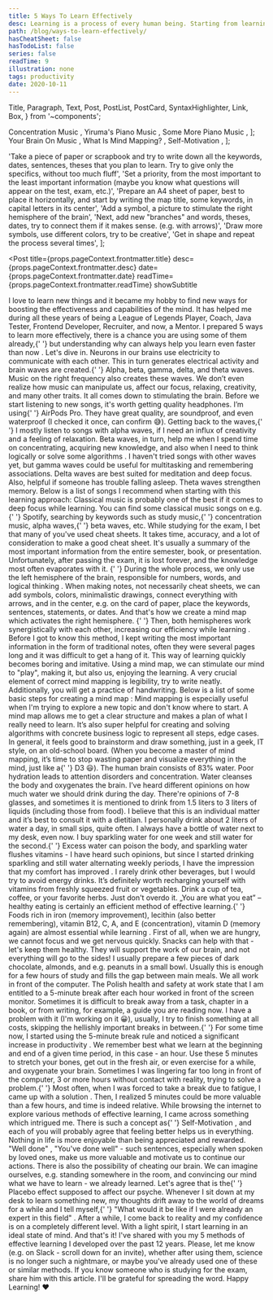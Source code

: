 ```yaml
---
title: 5 Ways To Learn Effectively
desc: Learning is a process of every human being. Starting from learning how to walk, ride a bike, how to study, pass exams, and prepare for the work. It’s an exercise we do everyday almost like a workout. However, it’s no longer enough to just learn, the modern world is all about optimizing time and being as productive as possible.
path: /blog/ways-to-learn-effectively/
hasCheatSheet: false
hasTodoList: false
series: false
readTime: 9
illustration: none
tags: productivity
date: 2020-10-11
---
```


  Title,
  Paragraph,
  Text,
  Post,
  PostList,
  PostCard,
  SyntaxHighlighter,
  Link,
  Box,
} from '~components';

  <Link href="https://www.youtube.com/watch?v=WPni755-Krg&t=4314s">
    Concentration Music
  </Link>,
  <Link href="https://www.youtube.com/watch?v=8Z5EjAmZS1o">
    Yiruma's Piano Music
  </Link>,
  <Link href="https://www.youtube.com/watch?v=WVP3fUzQHcg">
    Some More Piano Music
  </Link>,
];

  <Link href="https://www.ucf.edu/pegasus/your-brain-on-music/">
    Your Brain On Music
  </Link>,
  <Link href="https://litemind.com/what-is-mind-mapping/">
    What Is Mind Mapping?
  </Link>,
  <Link href="https://www.lifehack.org/articles/featured/8-steps-to-continuous-self-motivation.html">
    Self-Motivation
  </Link>,
];

  'Take a piece of paper or scrapbook and try to write down all the keywords, dates, sentences, theses that you plan to learn. Try to give only the specifics, without too much fluff',
  'Set a priority, from the most important to the least important information (maybe you know what questions will appear on the test, exam, etc.)',
  'Prepare an A4 sheet of paper, best to place it horizontally, and start by writing the map title, some keywords, in capital letters in its center',
  'Add a symbol, a picture to stimulate the right hemisphere of the brain',
  'Next, add new "branches" and words, theses, dates, try to connect them if it makes sense. (e.g. with arrows)',
  'Draw more symbols, use different colors, try to be creative',
  'Get in shape and repeat the process several times',
];

<Post
  title={props.pageContext.frontmatter.title}
  desc={props.pageContext.frontmatter.desc}
  date={props.pageContext.frontmatter.date}
  readTime={props.pageContext.frontmatter.readTime}
  showSubtitle
>
  <Title level={3}>Introduction</Title>
  <Paragraph lastParagraph>
    I love to learn new things and it became my hobby to find new ways for
    boosting the effectiveness and capabilities of the mind. It has helped me
    during all these years of being a League of Legends Player, Coach, Java
    Tester, Frontend Developer, Recruiter, and now, a Mentor.
  </Paragraph>
  <Title level={3}>5 ways</Title>
  <Paragraph>
    I prepared 5 ways to learn more effectively, there is a chance you are using
    some of them already,{' '}
    <Text strong>
      but understanding why can always help you learn even faster than now
    </Text>
    .
  </Paragraph>
  <Paragraph breakParagraph>Let's dive in.</Paragraph>
  <Title level={4}>1. Music for your brain</Title>
  <Paragraph>
    Neurons in our brains use electricity to communicate with each other. This
    in turn generates electrical activity and brain waves are created.{' '}
    <Text strong>Alpha, beta, gamma, delta, and theta waves</Text>. Music on the
    right frequency also creates these waves. We don’t even realize how music
    can manipulate us, affect our focus, relaxing, creativity, and many other
    traits. It all comes down to stimulating the brain.
  </Paragraph>
  <Paragraph>
    Before we start listening to new songs, it's worth getting quality
    headphones. I’m using{' '}
    <Link href="https://www.apple.com/airpods-pro/">AirPods Pro</Link>. They
    have great quality, are soundproof, and even waterproof (I checked it once,
    can confirm 😅).
  </Paragraph>
  <Paragraph>
    Getting back to the waves,{' '}
    <Text strong>
      I mostly listen to songs with alpha waves, if I need an influx of
      creativity and a feeling of relaxation. Beta waves, in turn, help me when
      I spend time on concentrating, acquiring new knowledge, and also when I
      need to think logically or solve some algorithms
    </Text>
    .
  </Paragraph>
  <Paragraph>
    I haven't tried songs with other waves yet, but gamma waves could be useful
    for multitasking and remembering associations. Delta waves are best suited
    for meditation and deep focus. Also, helpful if someone has trouble falling
    asleep. Theta waves strengthen memory.
  </Paragraph>
  <Paragraph>
    Below is a list of songs I recommend when starting with this learning
    approach:
  </Paragraph>
  <PostList data={songs} />
  <Paragraph breakParagraph>
    Classical music is probably one of the best if it comes to deep focus while
    learning. You can find some classical music songs on e.g.{' '}
    <Link href="https://www.spotify.com/">Spotify</Link>, searching by keywords
    such as <Text strong>study music</Text>,{' '}
    <Text strong>concentration music</Text>, <Text strong>alpha waves</Text>,{' '}
    <Text strong>beta waves</Text>, etc.
  </Paragraph>
  <Title level={4}>2. Mind mapping - use both hemispheres</Title>
  <Paragraph>
    While studying for the exam, I bet that many of you've used cheat sheets. It
    takes time, accuracy, and a lot of consideration to make a good cheat sheet.
    It's usually a summary of the most important information from the entire
    semester, book, or presentation. Unfortunately, after passing the exam, it
    is lost forever, and the knowledge most often evaporates with it.
    <Text strong>
      {' '}
      During the whole process, we only use the left hemisphere of the brain,
      responsible for numbers, words, and logical thinking
    </Text>.
  </Paragraph>
  <Paragraph>
    When making notes, not necessarily cheat sheets, we can add symbols, colors,
    minimalistic drawings, connect everything with arrows, and in the center,
    e.g. on the card of paper, place the keywords, sentences, statements, or
    dates. And that's how we create a mind map which activates the right
    hemisphere.
    <Text strong>
      {' '}
      Then, both hemispheres work synergistically with each other, increasing
      our efficiency while learning
    </Text>.
  </Paragraph>
  <Paragraph>
    Before I got to know this method, I kept writing the most important
    information in the form of traditional notes, often they were several pages
    long and it was difficult to get a hang of it. This way of learning quickly
    becomes boring and imitative. Using a mind map, we can stimulate our mind to
    <Text fontStyle="italic">"play"</Text>, making it, but also us, enjoying the
    learning. A very crucial element of correct mind mapping is legibility, try to
    write neatly. Additionally, you will get a practice of handwriting.
  </Paragraph>
  <Paragraph>
    <Text strong>
      Below is a list of some basic steps for creating a mind map
    </Text>
    :
  </Paragraph>
  <PostList data={mindmapSteps} />
  <Paragraph breakParagraph>
    Mind mapping is especially useful when I'm trying to explore a new topic and
    don't know where to start. A mind map allows me to get a clear structure and
    makes a plan of what I really need to learn. It’s also super helpful for
    creating and solving algorithms with concrete business logic to represent
    all steps, edge cases. In general, it feels good to brainstorm and draw
    something, just in a geek, IT style, on an old-school board. (When you
    become a master of mind mapping, it’s time to stop wasting paper and
    visualize everything in the mind, just like a{' '}
    <Link href="https://d3js.org/">D3</Link> 😃).
  </Paragraph>
  <Title level={4}>3. Stay hydrated and eat something</Title>
  <Paragraph>
    <Text strong>The human brain consists of 83% water</Text>. Poor hydration
    leads to attention disorders and concentration. Water cleanses the body and
    oxygenates the brain. I’ve heard different opinions on how much water we
    should drink during the day. There're opinions of 7-8 glasses, and sometimes
    it is mentioned to drink from 1.5 liters to 3 liters of liquids (including
    those from food). I believe that this is an individual matter and it’s best
    to consult it with a dietitian.
  </Paragraph>
  <Paragraph>
    I personally drink about 2 liters of water a day, in small sips, quite
    often. I always have a bottle of water next to my desk, even now. I buy
    sparkling water for one week and still water for the second.{' '}
    <Text strong>
      Excess water can poison the body, and sparkling water flushes vitamins - I
      have heard such opinions, but since I started drinking sparkling and still
      water alternating weekly periods, I have the impression that my comfort
      has improved
    </Text>
    . I rarely drink other beverages, but I would try to avoid energy drinks. It’s
    definitely worth recharging yourself with vitamins from freshly squeezed fruit
    or vegetables. Drink a cup of tea, coffee, or your favorite herbs. Just don't
    overdo it.
  </Paragraph>
  <Paragraph breakParagraph>
    <Text fontStyle="italic">„You are what you eat”</Text> – healthy eating is
    certainly an efficient method of effective learning.{' '}
    <Text strong>
      Foods rich in iron (memory improvement), lecithin (also better
      remembering), vitamin B12, C, A, and E (concentration), vitamin D (memory
      again) are almost essential while learning
    </Text>
    . First of all, when we are hungry, we cannot focus and we get nervous quickly.
    Snacks can help with that - let's keep them healthy. They will support the work
    of our brain, and not everything will go to the sides! I usually prepare a few
    pieces of dark chocolate, almonds, and e.g. peanuts in a small bowl. Usually
    this is enough for a few hours of study and fills the gap between main meals.
  </Paragraph>
  <Title level={4}>4. Take a break</Title>
  <Paragraph>
    We all work in front of the computer. The Polish health and safety at work
    state that I am entitled to a 5-minute break after each hour worked in front
    of the screen monitor. Sometimes it is difficult to break away from a task,
    chapter in a book, or from writing, for example, a guide you are reading
    now. I have a problem with it (I'm working on it 😀), usually, I try to
    finish something at all costs, skipping the hellishly important breaks in
    between.{' '}
    <Text strong>
      For some time now, I started using the 5-minute break rule and noticed a
      significant increase in productivity
    </Text>
    .
  </Paragraph>
  <Paragraph breakParagraph>
    We remember best what we learn at the beginning and end of a given time
    period, in this case - an hour. Use these 5 minutes to stretch your bones,
    get out in the fresh air, or even exercise for a while, and oxygenate your
    brain. Sometimes I was lingering far too long in front of the computer, 3 or
    more hours without contact with reality, trying to solve a problem.{' '}
    <Text strong>
      Most often, when I was forced to take a break due to fatigue, I came up
      with a solution
    </Text>
    . Then, I realized 5 minutes could be more valuable than a few hours, and time
    is indeed relative.
  </Paragraph>
  <Title level={4}>5. Imagine you already know it</Title>
  <Paragraph>
    While browsing the internet to explore various methods of effective
    learning, I came across something which intrigued me. There is such a
    concept as{' '}
    <Link href="https://www.skillsyouneed.com/ps/self-motivation.html">
      Self-Motivation
    </Link>
    , and each of you will probably agree that feeling better helps us in everything.
    Nothing in life is more enjoyable than being appreciated and rewarded. <Text fontStyle="italic">
      "Well done"
    </Text>, <Text fontStyle="italic">"You've done well"</Text> - such sentences,
    especially when spoken by loved ones, make us more valuable and motivate us to
    continue our actions.
  </Paragraph>
  <Paragraph strong>
    There is also the possibility of cheating our brain.
  </Paragraph>
  <Paragraph lastParagraph>
    We can imagine ourselves, e.g. standing somewhere in the room, and
    convincing our mind what we have to learn - we already learned. Let's agree
    that is the{' '}
    <Link href="https://en.wikipedia.org/wiki/Placebo">Placebo</Link> effect
    supposed to affect our psyche. Whenever I sit down at my desk to learn
    something new, my thoughts drift away to the world of dreams for a while and
    I tell myself,{' '}
    <Text fontStyle="italic">
      "What would it be like if I were already an expert in this field"
    </Text>
    . After a while, I come back to reality and my confidence is on a completely
    different level. With a light spirit, I start learning in an ideal state of mind.
  </Paragraph>
  <Title level={3}>Closing Notes</Title>
  <Paragraph>
    And that's it! I've shared with you my 5 methods of effective learning I
    developed over the past 12 years. Please, let me know (e.g. on Slack -
    scroll down for an invite), whether after using them, science is no longer
    such a nightmare, or maybe you've already used one of these or similar
    methods. If you know someone who is studying for the exam, share him with
    this article. I'll be grateful for spreading the word.
  </Paragraph>
  <Paragraph lastParagraph>Happy Learning! ❤️</Paragraph>
  <Title level={3}>Resources</Title>
  <PostList data={resources} />
</Post>
